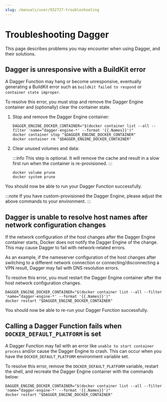```yaml
---
slug: /manuals/user/932727-troubleshooting
---
```


# Troubleshooting Dagger

This page describes problems you may encounter when using Dagger, and their solutions.

## Dagger is unresponsive with a BuildKit error

A Dagger Function may hang or become unresponsive, eventually generating a BuildKit error such as `buildkit failed to respond` or `container state improper`.

To resolve this error, you must stop and remove the Dagger Engine container and (optionally) clear the container state.

1. Stop and remove the Dagger Engine container:

    ```shell
    DAGGER_ENGINE_DOCKER_CONTAINER="$(docker container list --all --filter 'name=^dagger-engine-*' --format '{{.Names}}')"
    docker container stop "$DAGGER_ENGINE_DOCKER_CONTAINER"
    docker container rm "$DAGGER_ENGINE_DOCKER_CONTAINER"
    ```

1. Clear unused volumes and data:

    :::info
    This step is optional. It will remove the cache and result in a slow first run when the container is re-provisioned.
    :::

    ```shell
    docker volume prune
    docker system prune
    ```

You should now be able to run your Dagger Function successfully.

:::note
If you have custom-provisioned the Dagger Engine, please adjust the above commands to your environment.
:::

## Dagger is unable to resolve host names after network configuration changes

If the network configuration of the host changes after the Dagger Engine container starts, Docker does not notify the Dagger Engine of the change. This may cause Dagger to fail with network-related errors.

As an example, if the nameserver configuration of the host changes after switching to a different network connection or connecting/disconnecting a VPN result, Dagger may fail with DNS resolution errors.

To resolve this error, you must restart the Dagger Engine container after the host network configuration changes.

```shell
DAGGER_ENGINE_DOCKER_CONTAINER="$(docker container list --all --filter 'name=^dagger-engine-*' --format '{{.Names}}')"
docker restart "$DAGGER_ENGINE_DOCKER_CONTAINER"
```

You should now be able to re-run your Dagger Function successfully.

## Calling a Dagger Function fails when `DOCKER_DEFAULT_PLATFORM` is set

A Dagger Function may fail with an error like `unable to start container process` and/or cause the Dagger Engine to crash. This can occur when you have the `DOCKER_DEFAULT_PLATFORM` environment variable set.

To resolve this error, remove the `DOCKER_DEFAULT_PLATFORM` variable, restart the shell, and recreate the Dagger Engine container with the commands below:

```shell
DAGGER_ENGINE_DOCKER_CONTAINER="$(docker container list --all --filter 'name=^dagger-engine-*' --format '{{.Names}}')"
docker restart "$DAGGER_ENGINE_DOCKER_CONTAINER"
```

